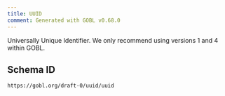 ```yaml
---
title: UUID
comment: Generated with GOBL v0.68.0
---
```


Universally Unique Identifier. We only recommend using versions 1 and 4 within GOBL.

## Schema ID

`https://gobl.org/draft-0/uuid/uuid`

